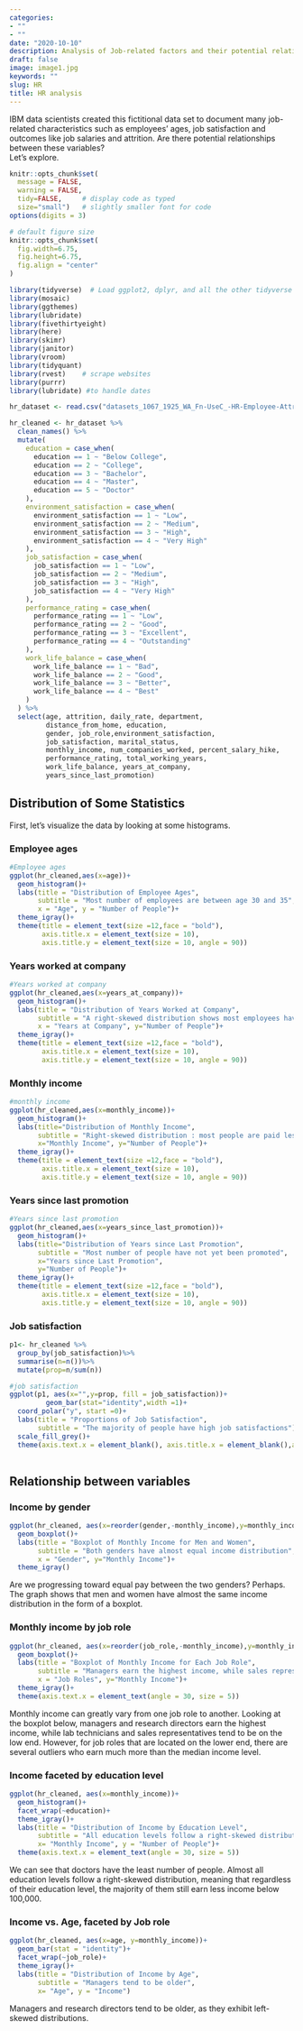```yaml
---
categories:
- ""
- ""
date: "2020-10-10"
description: Analysis of Job-related factors and their potential relationships
draft: false
image: image1.jpg
keywords: ""
slug: HR
title: HR analysis
---
```


IBM data scientists created this fictitional data set to document many job-related characteristics such as employees' ages, job satisfaction and outcomes like job salaries and attrition. Are there potential relationships between these variables?<br/>
Let's explore.


```r
knitr::opts_chunk$set(
  message = FALSE, 
  warning = FALSE, 
  tidy=FALSE,     # display code as typed
  size="small")   # slightly smaller font for code
options(digits = 3)

# default figure size
knitr::opts_chunk$set(
  fig.width=6.75, 
  fig.height=6.75,
  fig.align = "center"
)
```


```r
library(tidyverse)  # Load ggplot2, dplyr, and all the other tidyverse packages
library(mosaic)
library(ggthemes)
library(lubridate)
library(fivethirtyeight)
library(here)
library(skimr)
library(janitor)
library(vroom)
library(tidyquant)
library(rvest)    # scrape websites
library(purrr)  
library(lubridate) #to handle dates
```

```r

hr_dataset <- read.csv("datasets_1067_1925_WA_Fn-UseC_-HR-Employee-Attrition.csv")

```

```r

hr_cleaned <- hr_dataset %>% 
  clean_names() %>% 
  mutate(
    education = case_when(
      education == 1 ~ "Below College",
      education == 2 ~ "College",
      education == 3 ~ "Bachelor",
      education == 4 ~ "Master",
      education == 5 ~ "Doctor"
    ),
    environment_satisfaction = case_when(
      environment_satisfaction == 1 ~ "Low",
      environment_satisfaction == 2 ~ "Medium",
      environment_satisfaction == 3 ~ "High",
      environment_satisfaction == 4 ~ "Very High"
    ),
    job_satisfaction = case_when(
      job_satisfaction == 1 ~ "Low",
      job_satisfaction == 2 ~ "Medium",
      job_satisfaction == 3 ~ "High",
      job_satisfaction == 4 ~ "Very High"
    ),
    performance_rating = case_when(
      performance_rating == 1 ~ "Low",
      performance_rating == 2 ~ "Good",
      performance_rating == 3 ~ "Excellent",
      performance_rating == 4 ~ "Outstanding"
    ),
    work_life_balance = case_when(
      work_life_balance == 1 ~ "Bad",
      work_life_balance == 2 ~ "Good",
      work_life_balance == 3 ~ "Better",
      work_life_balance == 4 ~ "Best"
    )
  ) %>% 
  select(age, attrition, daily_rate, department,
         distance_from_home, education,
         gender, job_role,environment_satisfaction,
         job_satisfaction, marital_status,
         monthly_income, num_companies_worked, percent_salary_hike,
         performance_rating, total_working_years,
         work_life_balance, years_at_company,
         years_since_last_promotion)

```

## Distribution of Some Statistics
First, let's visualize the data by looking at some histograms.

### Employee ages
```r
#Employee ages
ggplot(hr_cleaned,aes(x=age))+
  geom_histogram()+
  labs(title = "Distribution of Employee Ages", 
       subtitle = "Most number of employees are between age 30 and 35", 
       x = "Age", y = "Number of People")+
  theme_igray()+
  theme(title = element_text(size =12,face = "bold"),
        axis.title.x = element_text(size = 10), 
        axis.title.y = element_text(size = 10, angle = 90))
```

### Years worked at company
```r
#Years worked at company
ggplot(hr_cleaned,aes(x=years_at_company))+
  geom_histogram()+
  labs(title = "Distribution of Years Worked at Company",
       subtitle = "A right-skewed distribution shows most employees have worked for very few years", 
       x = "Years at Company", y="Number of People")+
  theme_igray()+
  theme(title = element_text(size =12,face = "bold"),
        axis.title.x = element_text(size = 10),
        axis.title.y = element_text(size = 10, angle = 90))
```

### Monthly income
```r
#monthly income
ggplot(hr_cleaned,aes(x=monthly_income))+
  geom_histogram()+
  labs(title="Distribution of Monthly Income", 
       subtitle = "Right-skewed distribution : most people are paid less",  
       x="Monthly Income", y="Number of People")+
  theme_igray()+
  theme(title = element_text(size =12,face = "bold"),
        axis.title.x = element_text(size = 10),
        axis.title.y = element_text(size = 10, angle = 90))
```

### Years since last promotion
```r
#Years since last promotion
ggplot(hr_cleaned,aes(x=years_since_last_promotion))+
  geom_histogram()+
  labs(title="Distribution of Years since Last Promotion",
       subtitle = "Most number of people have not yet been promoted", 
       x="Years since Last Promotion", 
       y="Number of People")+
  theme_igray()+
  theme(title = element_text(size =12,face = "bold"),
        axis.title.x = element_text(size = 10),
        axis.title.y = element_text(size = 10, angle = 90))
```


### Job satisfaction
```r
p1<- hr_cleaned %>%
  group_by(job_satisfaction)%>%
  summarise(n=n())%>%
  mutate(prop=n/sum(n))

#job satisfaction
ggplot(p1, aes(x="",y=prop, fill = job_satisfaction))+
         geom_bar(stat="identity",width =1)+
  coord_polar("y", start =0)+
  labs(title = "Proportions of Job Satisfaction", 
       subtitle = "The majority of people have high job satisfactions")+
  scale_fill_grey()+
  theme(axis.text.x = element_blank(), axis.title.x = element_blank(),axis.title.y = element_blank())
       
```

## Relationship between variables

### Income by gender
```r

ggplot(hr_cleaned, aes(x=reorder(gender,-monthly_income),y=monthly_income))+
  geom_boxplot()+
  labs(title = "Boxplot of Monthly Income for Men and Women", 
       subtitle = "Both genders have almost equal income distribution",
       x = "Gender", y="Monthly Income")+
  theme_igray()
```

Are we progressing toward equal pay between the two genders? Perhaps. The graph shows that men and women have almost the same income distribution in the form of a boxplot.


### Monthly income by job role
```r
ggplot(hr_cleaned, aes(x=reorder(job_role,-monthly_income),y=monthly_income))+
  geom_boxplot()+
  labs(title = "Boxplot of Monthly Income for Each Job Role", 
       subtitle = "Managers earn the highest income, while sales representatives earn the lowest ",
       x = "Job Roles", y="Monthly Income")+
  theme_igray()+
  theme(axis.text.x = element_text(angle = 30, size = 5))

```

Monthly income can greatly vary from one job role to another. Looking at the boxplot below, managers and research directors earn the highest income, while lab technicians and sales representatives tend to be on the low end. However, for job roles that are located on the lower end, there are several outliers who earn much more than the median income level.

### Income faceted by education level
```r
ggplot(hr_cleaned, aes(x=monthly_income))+
  geom_histogram()+
  facet_wrap(~education)+
  theme_igray()+
  labs(title = "Distribution of Income by Education Level", 
       subtitle = "All education levels follow a right-skewed distribution",
       x= "Monthly Income", y = "Number of People")+
  theme(axis.text.x = element_text(angle = 30, size = 5))

```

We can see that doctors have the least number of people. Almost all education levels follow a right-skewed distribution, meaning that regardless of their education level, the majority of them still earn less income below 100,000.

### Income vs. Age, faceted by Job role
```r
ggplot(hr_cleaned, aes(x=age, y=monthly_income))+
  geom_bar(stat = "identity")+
  facet_wrap(~job_role)+
  theme_igray()+
  labs(title = "Distribution of Income by Age", 
       subtitle = "Managers tend to be older",
       x= "Age", y = "Income")

```

Managers and research directors tend to be older, as they exhibit left-skewed distributions. 

